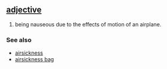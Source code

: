 == [[adjective]] ==
# being nauseous due to the effects of motion of an airplane.

===  See also ===
*[[airsickness]]
*[[airsickness bag]]
